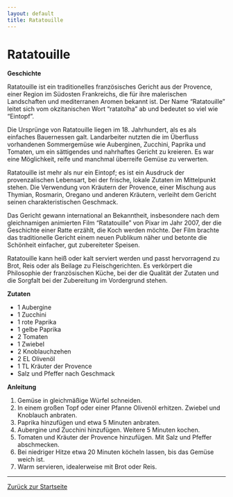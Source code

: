 ```yaml
---
layout: default
title: Ratatouille
---
```


# Ratatouille

**Geschichte**

Ratatouille ist ein traditionelles französisches Gericht aus der Provence, einer Region im Südosten Frankreichs, die für ihre malerischen Landschaften und mediterranen Aromen bekannt ist. Der Name "Ratatouille" leitet sich vom okzitanischen Wort "ratatolha" ab und bedeutet so viel wie "Eintopf".

Die Ursprünge von Ratatouille liegen im 18. Jahrhundert, als es als einfaches Bauernessen galt. Landarbeiter nutzten die im Überfluss vorhandenen Sommergemüse wie Auberginen, Zucchini, Paprika und Tomaten, um ein sättigendes und nahrhaftes Gericht zu kreieren. Es war eine Möglichkeit, reife und manchmal überreife Gemüse zu verwerten.

Ratatouille ist mehr als nur ein Eintopf; es ist ein Ausdruck der provenzalischen Lebensart, bei der frische, lokale Zutaten im Mittelpunkt stehen. Die Verwendung von Kräutern der Provence, einer Mischung aus Thymian, Rosmarin, Oregano und anderen Kräutern, verleiht dem Gericht seinen charakteristischen Geschmack.

Das Gericht gewann international an Bekanntheit, insbesondere nach dem gleichnamigen animierten Film "Ratatouille" von Pixar im Jahr 2007, der die Geschichte einer Ratte erzählt, die Koch werden möchte. Der Film brachte das traditionelle Gericht einem neuen Publikum näher und betonte die Schönheit einfacher, gut zubereiteter Speisen.

Ratatouille kann heiß oder kalt serviert werden und passt hervorragend zu Brot, Reis oder als Beilage zu Fleischgerichten. Es verkörpert die Philosophie der französischen Küche, bei der die Qualität der Zutaten und die Sorgfalt bei der Zubereitung im Vordergrund stehen.

**Zutaten**

- 1 Aubergine
- 1 Zucchini
- 1 rote Paprika
- 1 gelbe Paprika
- 2 Tomaten
- 1 Zwiebel
- 2 Knoblauchzehen
- 2 EL Olivenöl
- 1 TL Kräuter der Provence
- Salz und Pfeffer nach Geschmack

**Anleitung**

1. Gemüse in gleichmäßige Würfel schneiden.
2. In einem großen Topf oder einer Pfanne Olivenöl erhitzen. Zwiebel und Knoblauch anbraten.
3. Paprika hinzufügen und etwa 5 Minuten anbraten.
4. Aubergine und Zucchini hinzufügen. Weitere 5 Minuten kochen.
5. Tomaten und Kräuter der Provence hinzufügen. Mit Salz und Pfeffer abschmecken.
6. Bei niedriger Hitze etwa 20 Minuten köcheln lassen, bis das Gemüse weich ist.
7. Warm servieren, idealerweise mit Brot oder Reis.

---

[Zurück zur Startseite](index.md)

